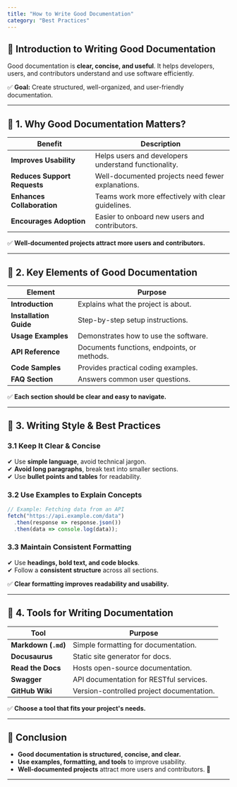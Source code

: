 ```yaml
---
title: "How to Write Good Documentation"
category: "Best Practices"
---
```


## 📌 Introduction to Writing Good Documentation

Good documentation is **clear, concise, and useful**. It helps developers, users, and contributors understand and use software efficiently.

✅ **Goal:** Create structured, well-organized, and user-friendly documentation.

---

## 🔹 1. Why Good Documentation Matters?

| Benefit | Description |
|---------|-------------|
| **Improves Usability** | Helps users and developers understand functionality. |
| **Reduces Support Requests** | Well-documented projects need fewer explanations. |
| **Enhances Collaboration** | Teams work more effectively with clear guidelines. |
| **Encourages Adoption** | Easier to onboard new users and contributors. |

✅ **Well-documented projects attract more users and contributors.**  

---

## 🔹 2. Key Elements of Good Documentation

| Element | Purpose |
|---------|----------|
| **Introduction** | Explains what the project is about. |
| **Installation Guide** | Step-by-step setup instructions. |
| **Usage Examples** | Demonstrates how to use the software. |
| **API Reference** | Documents functions, endpoints, or methods. |
| **Code Samples** | Provides practical coding examples. |
| **FAQ Section** | Answers common user questions. |

✅ **Each section should be clear and easy to navigate.**  

---

## 🔹 3. Writing Style & Best Practices

### **3.1 Keep It Clear & Concise**
✔ Use **simple language**, avoid technical jargon.  
✔ **Avoid long paragraphs**, break text into smaller sections.  
✔ Use **bullet points and tables** for readability.  

### **3.2 Use Examples to Explain Concepts**
```javascript
// Example: Fetching data from an API
fetch("https://api.example.com/data")
  .then(response => response.json())
  .then(data => console.log(data));
```

### **3.3 Maintain Consistent Formatting**
✔ Use **headings, bold text, and code blocks**.  
✔ Follow a **consistent structure** across all sections.  

✅ **Clear formatting improves readability and usability.**  

---

## 🔹 4. Tools for Writing Documentation

| Tool | Purpose |
|------|----------|
| **Markdown (`.md`)** | Simple formatting for documentation. |
| **Docusaurus** | Static site generator for docs. |
| **Read the Docs** | Hosts open-source documentation. |
| **Swagger** | API documentation for RESTful services. |
| **GitHub Wiki** | Version-controlled project documentation. |

✅ **Choose a tool that fits your project's needs.**  

---

## 📌 Conclusion

- **Good documentation is structured, concise, and clear.**  
- **Use examples, formatting, and tools** to improve usability.  
- **Well-documented projects** attract more users and contributors. 🚀  

---
